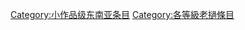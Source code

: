 {{Emptycat}}
{{Articles by Quality|project=東南亞|task_force=yes|parent=東南亞|tf_link=老撾任務組|topic=老撾|format=toc}}

[[Category:小作品级东南亚条目|Category:小作品级东南亚条目]]
[[Category:各等級老撾條目‎|Category:各等級老撾條目‎]]